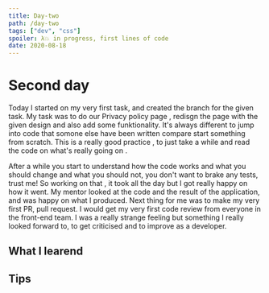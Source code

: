 ```yaml
---
title: Day-two
path: /day-two
tags: ["dev", "css"]
spoiler: λ💥 in progress, first lines of code
date: 2020-08-18
---
```


# Second day

Today I started on my very first task, and created the branch for the given task.
My task was to do our Privacy policy page , redisgn the page with the given design and also add some funktionality.
It's always different to jump into code that somone else have been written compare start something from scratch.
This is a really good practice , to just take a while and read the code on what's really going on .

After a while you start to understand how the code works and what you should change and what you should not, you don't want to brake any tests, trust me!
So working on that , it took all the day but I got really happy on how it went. My mentor looked at the code and the result of the application, and was happy on what I produced. Next thing for me was to make my very first PR, pull request. I would get my very first code review from everyone in the front-end team. I was a really strange feeling but something I really looked forward to, to get criticised and to improve as a developer.

## What I learend

## Tips
